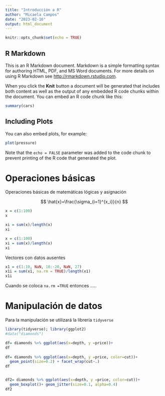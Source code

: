 ```yaml
---
title: "Introducción a R"
author: "Micaela Campos"
date: "2023-02-16"
output: html_document
---
```


```r
knitr::opts_chunk$set(echo = TRUE)
```

## R Markdown

This is an R Markdown document. Markdown is a simple formatting syntax for authoring HTML, PDF, and MS Word documents. For more details on using R Markdown see <http://rmarkdown.rstudio.com>.

When you click the **Knit** button a document will be generated that includes both content as well as the output of any embedded R code chunks within the document. You can embed an R code chunk like this:

```r
summary(cars)
```

## Including Plots

You can also embed plots, for example:

```r
plot(pressure)
```

Note that the `echo = FALSE` parameter was added to the code chunk to prevent printing of the R code that generated the plot.




# Operaciones básicas 
Operaciones básicas de matemáticas lógicas y asignación

$$
\hat{x}=\frac{\sigma_{i=1}^{x_i}}{n}
$$

```r
x = c(1:100)
x
```

```r
xi = sum(x)/length(x)
xi
```
```r
x = c(1:100)
xi = sum(x)/length(x)
xi
```

Vectores con datos ausentes
```r
x1 = c(1:10, NaN, 10:-20, NaN, 27)
x1i = sum(x1, na.rm = TRUE)/length(x1)
x1i
```

Cuando se coloca `na.rm =TRUE` entonces .....

# Manipulación de datos
Para la manipulación se utilizará la librería `tidyverse`

```r
library(tidyverse); library(ggplot2)
#data("diamonds")

df= diamonds %>% ggplot(aes(x=depth, y =price))+
df
 
df= diamonds %>% ggplot(aes(x=depth, y =price, color=cut))+
  geom_point(size=0.2) + facet_wrap(cut~.)
df


df2= diamonds %>% ggplot(aes(x=depth, y =price, color=cut))+
  geom_boxplot()+ geom_jitter(size=0.1, alpha=0.4)
df2
```




